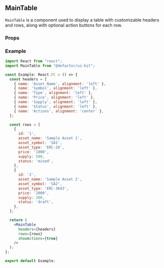 
<Meta title="V3/MainTable/Documentation" component={MainTable} />

## MainTable

`MainTable` is a component used to display a table with customizable headers and rows, along with optional action buttons for each row.

### Props

<Props of={MainTable} />

### Example

```jsx
import React from "react";
import MainTable from "@defactor/ui-kit";

const Example: React.FC = () => {
  const headers = [
    { name: 'Asset Name', alignment: 'left' },
    { name: 'Symbol', alignment: 'left' },
    { name: 'Type', alignment: 'left' },
    { name: 'Price', alignment: 'left' },
    { name: 'Supply', alignment: 'left' },
    { name: 'Status', alignment: 'left' },
    { name: 'Actions', alignment: 'center' },
  ];

  const rows = [
    {
      id: '1',
      asset_name: 'Sample Asset 1',
      asset_symbol: 'SA1',
      asset_type: 'ERC-20',
      price: '1000',
      supply: 500,
      status: 'mined',
    },
    {
      id: '2',
      asset_name: 'Sample Asset 2',
      asset_symbol: 'SA2',
      asset_type: 'ERC-3643',
      price: '2000',
      supply: 300,
      status: 'draft',
    },
  ];

  return (
    <MainTable
      headers={headers}
      rows={rows}
      showActions={true}
    />
  );
};

export default Example;
